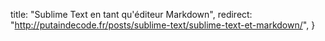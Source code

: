   title: "Sublime Text en tant qu'éditeur Markdown",
  redirect:
    "http://putaindecode.fr/posts/sublime-text/sublime-text-et-markdown/",
}
